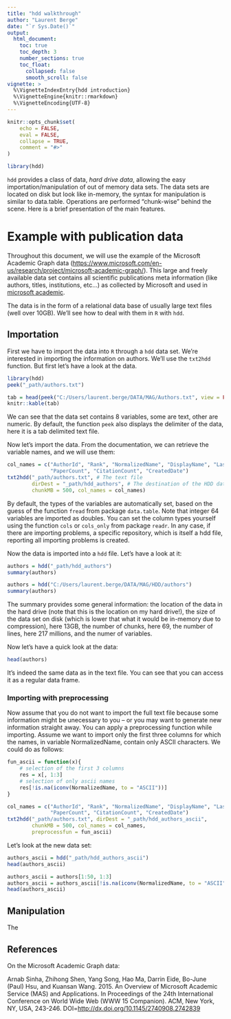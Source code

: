 ```yaml
---
title: "hdd walkthrough"
author: "Laurent Berge"
date: "`r Sys.Date()`"
output:
  html_document:
    toc: true
    toc_depth: 3
    number_sections: true
    toc_float:
      collapsed: false
      smooth_scroll: false
vignette: >
  %\VignetteIndexEntry{hdd introduction}
  %\VignetteEngine{knitr::rmarkdown}
  %\VignetteEncoding{UTF-8}
---
```


```r
knitr::opts_chunk$set(
	echo = FALSE,
	eval = FALSE,
	collapse = TRUE,
	comment = "#>"
)
```

```r
library(hdd)
```



`hdd` provides a class of data, *hard drive data*, allowing the easy importation/manipulation of out of memory data sets. The data sets are located on disk but look like in-memory, the syntax for manipulation is similar to data.table. Operations are performed "chunk-wise" behind the scene. Here is a brief presentation of the main features.

# Example with publication data

Throughout this document, we will use the example of the Microsoft Academic Graph data (<https://www.microsoft.com/en-us/research/project/microsoft-academic-graph/>). This large and freely available data set contains all scientific publications meta information (like authors, titles, institutions, etc...) as collected by Microsoft and used in [microsoft academic](<https://aka.ms/microsoft-academic>).

The data is in the form of a relational data base of usually large text files (well over 10GB). We'll see how to deal with them in `R` with `hdd`.


## Importation

First we have to import the data into `R` through a `hdd` data set. We're interested in importing the information on authors. We'll use the `txt2hdd` function. But first let's have a look at the data.

```r
library(hdd)
peek("_path/authors.txt")
```

```r
tab = head(peek("C:/Users/laurent.berge/DATA/MAG/Authors.txt", view = FALSE))
knitr::kable(tab)
```

We can see that the data set contains 8 variables, some are text, other are numeric. By default, the function `peek` also displays the delimiter of the data, here it is a tab delimited text file. 

Now let's import the data. From the documentation, we can retrieve the variable names, and we will use them:

```r
col_names = c("AuthorId", "Rank", "NormalizedName", "DisplayName", "LastKnownAffiliationId", 
			  "PaperCount", "CitationCount", "CreatedDate")
txt2hdd("_path/authors.txt", # The text file
		dirDest = "_path/hdd_authors", # The destination of the HDD data => must be a directory
		chunkMB = 500, col_names = col_names)
```

By default, the types of the variables are automatically set, based on the guess of the function `fread` from package `data.table`. Note that integer 64 variables are imported as doubles. You can set the column types yourself using the function `cols` or `cols_only` from package `readr`. In any case, if there are importing problems, a specific repository, which is itself a hdd file, reporting all importing problems is created.

Now the data is imported into a `hdd` file. Let's have a look at it:

```r
authors = hdd("_path/hdd_authors")
summary(authors)
```

```r
authors = hdd("C:/Users/laurent.berge/DATA/MAG/HDD/authors")
summary(authors)
```

The summary provides some general information: the location of the data in the hard drive (note that this is the location on my hard drive!), the size of the data set on disk (which is lower that what it would be in-memory due to compression), here 13GB, the number of chunks, here 69, the number of lines, here 217 millions, and the numer of variables.

Now let's have a quick look at the data:

```r
head(authors)
```

It's indeed the same data as in the text file. You can see that you can access it as a regular data frame.

### Importing with preprocessing

Now assume that you do not want to import the full text file because some information might be unecessary to you -- or you may want to generate new information straight away. You can apply a preprocessing function while importing. Assume we want to import only the first three columns for which the names, in variable NormalizedName, contain only ASCII characters. We could do as follows:

```r

fun_ascii = function(x){
	# selection of the first 3 columns
	res = x[, 1:3]
	# selection of only ascii names
	res[!is.na(iconv(NormalizedName, to = "ASCII"))]
}

col_names = c("AuthorId", "Rank", "NormalizedName", "DisplayName", "LastKnownAffiliationId", 
			  "PaperCount", "CitationCount", "CreatedDate")
txt2hdd("_path/authors.txt", dirDest = "_path/hdd_authors_ascii", 
		chunkMB = 500, col_names = col_names,
		preprocessfun = fun_ascii)
```

Let's look at the new data set:

```r
authors_ascii = hdd("_path/hdd_authors_ascii")
head(authors_ascii)
```

```r
authors_ascii = authors[1:50, 1:3]
authors_ascii = authors_ascii[!is.na(iconv(NormalizedName, to = "ASCII"))]
head(authors_ascii)
```


## Manipulation

The 


## References

On the Microsoft Academic Graph data:

Arnab Sinha, Zhihong Shen, Yang Song, Hao Ma, Darrin Eide, Bo-June (Paul) Hsu, and Kuansan Wang. 2015. An Overview of Microsoft Academic Service (MAS) and Applications. In Proceedings of the 24th International Conference on World Wide Web (WWW 15 Companion). ACM, New York, NY, USA, 243-246. DOI=<http://dx.doi.org/10.1145/2740908.2742839>


